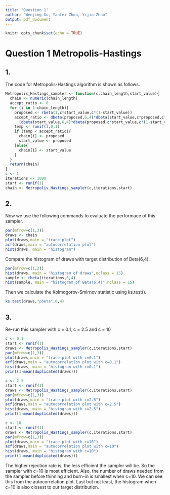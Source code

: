```yaml
---
title: "Question 1"
author: "Wenjing Xu, Yanfei Zhou, Yijia Zhao"
output: pdf_document
---
```


```r
knitr::opts_chunk$set(echo = TRUE)
```

# Question 1 Metropolis-Hastings

## 1.

The code for Metropolis-Hastings algorithm is shown as follows.

```r
Metropolis_Hastings_sampler <- function(c,chain_length,start_value){
  chain <- numeric(chain_length)
  accept_ratio <- 0
  for (i in 1:chain_length){
    proposed <- rbeta(1,c*start_value,c*(1-start_value))
    accept_ratio <- dbeta(proposed,6,4)*dbeta(start_value,c*proposed,c*(1-proposed))/
      (dbeta(start_value,6,4)*dbeta(proposed,c*start_value,c*(1-start_value)))
    temp <- runif(1,0,1)
    if (temp < accept_ratio){
      chain[i] <- proposed
      start_value <- proposed
    }else{
      chain[i] <- start_value
    }
  }
  return(chain)
}
c <- 1
iterations <- 1000
start <- runif(1)
chain <- Metropolis_Hastings_sampler(c,iterations,start)
```

## 2.

Now we use the following commands to evaluate the performace of this sampler.

```r
par(mfrow=c(1,3)) 
draws <- chain
plot(draws,main = "trace plot")
acf(draws,main = "autocorrelation plot")
hist(draws, main = "histogram")  
```


Compare the histogram of draws with target distribution of Beta(6,4).

```r
par(mfrow=c(1,2))
hist(draws, main = "histogram of draws",nclass = 15)
sample <- rbeta(iterations,6,4)
hist(sample, main = "histogram of Beta(6,4)",nclass = 15)
```

Then we calculate the Kolmogorov-Smirnov statistic using ks.test().
```r
ks.test(draws,"pbeta",6,4)
```

## 3.

Re-run this sampler with c = 0.1, c = 2.5 and c = 10
```r
c <- 0.1
start <- runif(1)
draws <- Metropolis_Hastings_sampler(c,iterations,start)
par(mfrow=c(1,3)) 
plot(draws,main = "trace plot with c=0.1")
acf(draws,main = "autocorrelation plot with c=0.1")
hist(draws, main = "histogram with c=0.1")  
print(1-mean(duplicated(draws)))
```

```r
c <- 2.5
start <- runif(1)
draws <- Metropolis_Hastings_sampler(c,iterations,start)
par(mfrow=c(1,3)) 
plot(draws,main = "trace plot with c=2.5")
acf(draws,main = "autocorrelation plot with c=2.5")
hist(draws, main = "histogram with c=2.5") 
print(1-mean(duplicated(draws)))
```


```r
c <- 10
start <- runif(1)
draws <- Metropolis_Hastings_sampler(c,iterations,start)
par(mfrow=c(1,3)) 
plot(draws,main = "trace plot with c=10")
acf(draws,main = "autocorrelation plot with c=10")
hist(draws, main = "histogram with c=10") 
print(1-mean(duplicated(draws)))
```

The higher rejection rate is, the less efficient the sampler will be. So the sampler with c=10 is most efficient. Also, the number of draws needed from the sampler before thinning and burn-in is smallest when c=10. We can see this from the autocorrelation plot. Last but not least, the histogram when c=10 is also closest to our target distribution.


